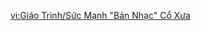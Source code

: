 {{Tutorial
|title    = The Might of the Ancient "Symphony"
|subtitle = Gameplay Tutorial
|type     = Adventure
|icon     = Icon Tutorial Combat.png
|about    = Symphony
|image1   = Tutorial The Might of the Ancient Symphony 1.png
|text1    = The enigmatic "symphony" seems to be from a now-destroyed civilization.<br>You can use its power to unleash {{Color|help|two types of soundwaves}}.
|image2   = Tutorial The Might of the Ancient Symphony 2.png
|text2    = Use the power of the "Symphony" to resonate with entities that react to the power of music.<br>{{Color|help|Press to activate a Pause Soundwave}} and cause specific objects in the area to stop moving. Continuously {{Color|help|Hold to activate a Play Soundwave}}, which will cause specific objects in the area to start moving or reactivate entities affected by a {{Color|help|Pause Soundwave}}.
|image3   = Tutorial The Might of the Ancient Symphony 3.png
|text3    = {{Color|help|Special musical notes}} float above objects that can be influenced by the power of the "symphony." When they resonate with specific soundwaves, the notes above them will also change.<br>Not all objects that can be influenced by music can resonate with different soundwaves. Most of them can only interact with a specific soundwave.
|sort     = 6322
}}

[[vi:Giáo Trình/Sức Mạnh "Bản Nhạc" Cổ Xưa]]